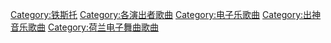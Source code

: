 {{NoteTA
|1=zh-hans:铁斯托; zh-hant:提雅斯多;
}}
{{Category explanation|'''[[铁斯托|铁斯托]]'''的歌曲。關於铁斯托創作或聯合創作的歌曲，請見「[[:Category:铁斯托创作的歌曲|:Category:铁斯托创作的歌曲]]」}}

[[Category:铁斯托|Category:铁斯托]]
[[Category:各演出者歌曲|Category:各演出者歌曲]]
[[Category:电子乐歌曲|Category:电子乐歌曲]]
[[Category:出神音乐歌曲|Category:出神音乐歌曲]]
[[Category:荷兰电子舞曲歌曲|Category:荷兰电子舞曲歌曲]]